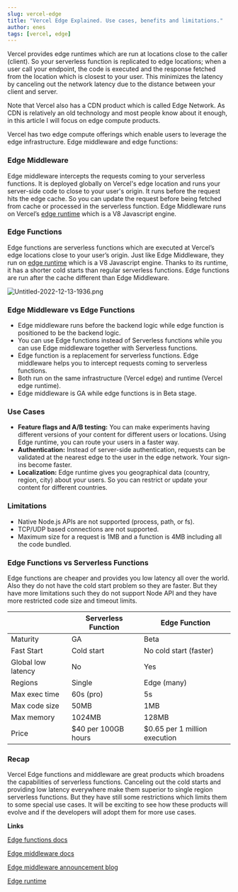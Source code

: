 ```yaml
---
slug: vercel-edge
title: "Vercel Edge Explained. Use cases, benefits and limitations."
author: enes
tags: [vercel, edge]
---
```


Vercel provides edge runtimes which are run at locations close to the caller (client). So your serverless function is replicated to edge locations; when a user call your endpoint, the code is executed and the response fetched from the location which is closest to your user. This minimizes the latency by canceling out the network latency due to the distance between your client and server.

Note that Vercel also has a CDN product which is called Edge Network. As CDN is relatively an old technology and most people know about it enough, in this article I will focus on edge compute products.

Vercel has two edge compute offerings which enable users to leverage the edge infrastructure. Edge middleware and edge functions:

### Edge Middleware

Edge middleware intercepts the requests coming to your serverless functions. It is deployed globally on Vercel's [](https://vercel.com/docs/concepts/edge-network/overview)edge location and runs your server-side code to close to your user's origin. It runs before the request hits the edge cache. So you can update the request before being fetched from cache or processed in the serverless function. Edge Middleware runs on Vercel’s [edge runtime](https://edge-runtime.vercel.sh/packages/runtime) which is a V8 Javascript engine.

### Edge Functions

Edge functions are serverless functions which are executed at Vercel’s edge locations close to your user’s origin. Just like Edge Middleware, they run on [edge runtime](https://edge-runtime.vercel.sh/packages/runtime) which is a V8 Javascript engine. Thanks to its runtime, it has a shorter cold starts than regular serverless functions. Edge functions are run after the cache different than Edge Middleware.

![Untitled-2022-12-13-1936.png](/blog/vercel-edge/vercel-edge.png)


### Edge Middleware vs Edge Functions

- Edge middleware runs before the backend logic while edge function is positioned to be the backend logic.
- You can use Edge functions instead of Serverless functions while you can use Edge middleware together with Serverless functions.
- Edge function is a replacement for serverless functions. Edge middleware helps you to intercept requests coming to serverless functions.
- Both run on the same infrastructure (Vercel edge) and runtime (Vercel edge runtime).
- Edge middleware is GA while edge functions is in Beta stage.

### Use Cases

- **Feature flags and A/B testing:** You can make experiments having different versions of your content for different users or locations. Using Edge runtime, you can route your users in a faster way.
- **Authentication:** Instead of server-side authentication, requests can be validated at the nearest edge to the user in the edge network. Your sign-ins become faster.
- **Localization:** Edge runtime gives you geographical data (country, region, city) about your users. So you can restrict or update your content for different countries.

### Limitations

- Native Node.js APIs are not supported (process, path, or fs).
- TCP/UDP based connections are not supported.
- Maximum size for a request is 1MB and a function is 4MB including all the code bundled.

### Edge Functions vs Serverless Functions

Edge functions are cheaper and provides you low latency all over the world. Also they do not have the cold start problem so they are faster. But they have more limitations such they do not support Node API and they have more restricted code size and timeout limits.

|  | Serverless Function | Edge Function |
| --- | --- | --- |
| Maturity | GA | Beta |
| Fast Start | Cold start | No cold start (faster) |
| Global low latency | No | Yes |
| Regions | Single | Edge (many) |
| Max exec time | 60s (pro) | 5s |
| Max code size | 50MB | 1MB |
| Max memory | 1024MB | 128MB |
| Price | $40 per 100GB hours | $0.65 per 1 million execution |

### Recap

Vercel Edge functions and middleware are great products which broadens the capabilities of serverless functions. Canceling out the cold starts and providing low latency everywhere make them superior to single region serverless functions. But they have still some restrictions which limits them to some special use cases. It will be exciting to see how these products will evolve and if the developers will adopt them for more use cases.

**Links**

[Edge functions docs](https://vercel.com/docs/concepts/functions/edge-functions)

[Edge middleware docs](https://vercel.com/docs/concepts/functions/edge-middleware)

[Edge middleware announcement blog](https://vercel.com/blog/vercel-edge-middleware-dynamic-at-the-speed-of-static)

[Edge runtime](https://edge-runtime.vercel.sh/)